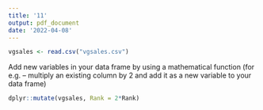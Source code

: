 ```yaml
---
title: '11'
output: pdf_document
date: '2022-04-08'
---
```


```r
vgsales <- read.csv("vgsales.csv")
```

Add new variables in your data frame by using a mathematical function (for e.g. – multiply an existing column by 2 and add it as a new variable to your data frame)
```r
dplyr::mutate(vgsales, Rank = 2*Rank)
```